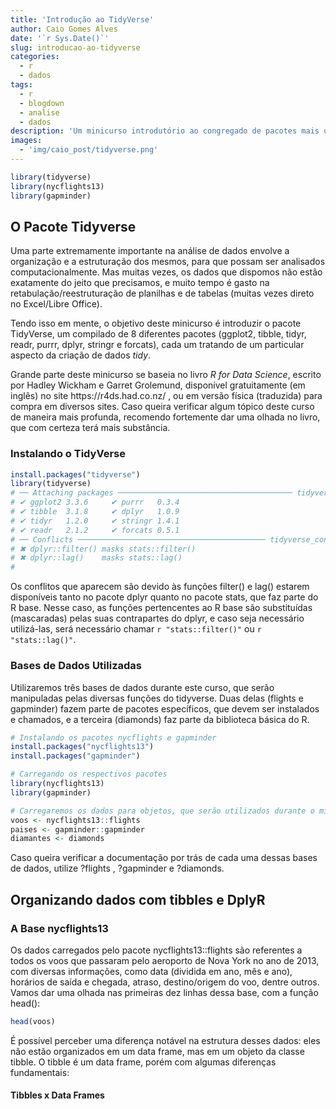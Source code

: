 ```yaml
---
title: 'Introdução ao TidyVerse'
author: Caio Gomes Alves
date: '`r Sys.Date()`'
slug: introducao-ao-tidyverse
categories:
  - r
  - dados
tags:
  - r
  - blogdown
  - analise
  - dados
description: 'Um minicurso introdutório ao congregado de pacotes mais utilizado para a análise de dados no R : o {tidyverse}'
images:
  - 'img/caio_post/tidyverse.png'
---
```


```r
library(tidyverse)
library(nycflights13)
library(gapminder)
```

## O Pacote Tidyverse

Uma parte extremamente importante na análise de dados envolve a organização e a estruturação dos mesmos, para que possam ser analisados computacionalmente. Mas muitas vezes, os dados que dispomos não estão exatamente do jeito que precisamos, e muito tempo é gasto na retabulação/reestruturação de planilhas e de tabelas (muitas vezes direto no Excel/Libre Office).

Tendo isso em mente, o objetivo deste minicurso é introduzir o pacote TidyVerse, um compilado de 8 diferentes pacotes (ggplot2, tibble, tidyr, readr, purrr, dplyr, stringr e forcats), cada um tratando de um particular aspecto da criação de dados *tidy*.

Grande parte deste minicurso se baseia no livro *R for Data Science*, escrito por Hadley Wickham e Garret Grolemund, disponível gratuitamente (em inglês) no site https://r4ds.had.co.nz/ , ou em versão física (traduzida) para compra em diversos sites. Caso queira verificar algum tópico deste curso de maneira mais profunda, recomendo fortemente dar uma olhada no livro, que com certeza terá mais substância.

### Instalando o TidyVerse

```r
install.packages("tidyverse")
library(tidyverse)
# ── Attaching packages ─────────────────────────────────────── tidyverse 1.3.2 ──
# ✔ ggplot2 3.3.6     ✔ purrr   0.3.4
# ✔ tibble  3.1.8     ✔ dplyr   1.0.9
# ✔ tidyr   1.2.0     ✔ stringr 1.4.1
# ✔ readr   2.1.2     ✔ forcats 0.5.1
# ── Conflicts ────────────────────────────────────────── tidyverse_conflicts() ──
# ✖ dplyr::filter() masks stats::filter()
# ✖ dplyr::lag()    masks stats::lag()
# 
```

Os conflitos que aparecem são devido às funções filter() e lag() estarem disponíveis tanto no pacote dplyr quanto no pacote stats, que faz parte do R base. Nesse caso, as funções pertencentes ao R base são substituídas (mascaradas) pelas suas contrapartes do dplyr, e caso seja necessário utilizá-las, será necessário chamar `r "stats::filter()"` ou `r "stats::lag()"`.

### Bases de Dados Utilizadas

Utilizaremos três bases de dados durante este curso, que serão manipuladas pelas diversas funções do tidyverse. Duas delas (flights e gapminder) fazem parte de pacotes específicos, que devem ser instalados e chamados, e a terceira (diamonds) faz parte da biblioteca básica do R.

```r
# Instalando os pacotes nycflights e gapminder
install.packages("nycflights13")
install.packages("gapminder")

```

```r
# Carregando os respectivos pacotes
library(nycflights13)
library(gapminder)

# Carregaremos os dados para objetos, que serão utilizados durante o minicurso
voos <- nycflights13::flights
paises <- gapminder::gapminder
diamantes <- diamonds
```

Caso queira verificar a documentação por trás de cada uma dessas bases de dados, utilize ?flights , ?gapminder e ?diamonds.

## Organizando dados com tibbles e DplyR

### A Base nycflights13

Os dados carregados pelo pacote nycflights13::flights são referentes a todos os voos que passaram pelo aeroporto de Nova York no ano de 2013, com diversas informações, como data (dividida em ano, mês e ano), horários de saída e chegada, atraso, destino/origem do voo, dentre outros. Vamos dar uma olhada nas primeiras dez linhas dessa base, com a função head():

```r
head(voos)
```

É possível perceber uma diferença notável na estrutura desses dados: eles não estão organizados em um data frame, mas em um objeto da classe tibble. O tibble é um data frame, porém com algumas diferenças fundamentais:

#### Tibbles x Data Frames

